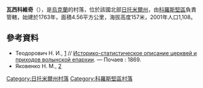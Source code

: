 {{coord|51|5|24|N|28|42|16|E|scale:30000|display=title}}

'''瓦西科維奇'''（{{lang-uk|Васьковичі}}），是[[烏克蘭|烏克蘭]]的村落，位於該國北部[[日托米爾州|日托米爾州]]，由[[科羅斯堅區|科羅斯堅區]]負責管轄，始建於1763年，面積4.56平方公里，海拔高度157米，2001年人口1,108。

==參考資料==

* Теодорович Н. И., [http://www.sedmitza.ru/text/821434.html] {{Wayback|url=http://www.sedmitza.ru/text/821434.html |date=20101231195931 }} // [[Историко-статистическое_описание_церквей_и_приходов_волынской_епархии|Историко-статистическое описание церквей и приходов волынской епархии]]. — Почаев : 1869. 
* Яковенко Н. М., [http://uk.wikipedia.org/wiki/%D0%A1%D0%BF%D0%B5%D1%86%D1%96%D0%B0%D0%BB%D1%8C%D0%BD%D0%B0:BookSources/9668978145]

{{DEFAULTSORT:Васьковичі}}
[[Category:日托米爾州村落|Category:日托米爾州村落]]
[[Category:科羅斯堅區村落|Category:科羅斯堅區村落]]


{{Zhytomyr-geo-stub}}
